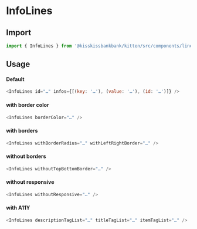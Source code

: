
<Meta title="Lines/InfoLines" component={InfoLines} />

# InfoLines

## Import

```js
import { InfoLines } from '@kisskissbankbank/kitten/src/components/lines/info-lines'
```

## Usage

<Canvas>
  <Story name="InfoLines" story={stories.Default} />
</Canvas>

#### Default

```js
<InfoLines id="…" infos={[(key: '…'), (value: '…'), (id: '…')]} />
```

#### with border color

```js
<InfoLines borderColor="…" />
```

#### with borders

```js
<InfoLines withBorderRadius="…" withLeftRightBorder="…" />
```

#### without borders

```js
<InfoLines withoutTopBottomBorder="…" />
```

#### without responsive

```js
<InfoLines withoutResponsive="…" />
```

#### with A11Y

```js
<InfoLines descriptionTagList="…" titleTagList="…" itemTagList="…" />
```

